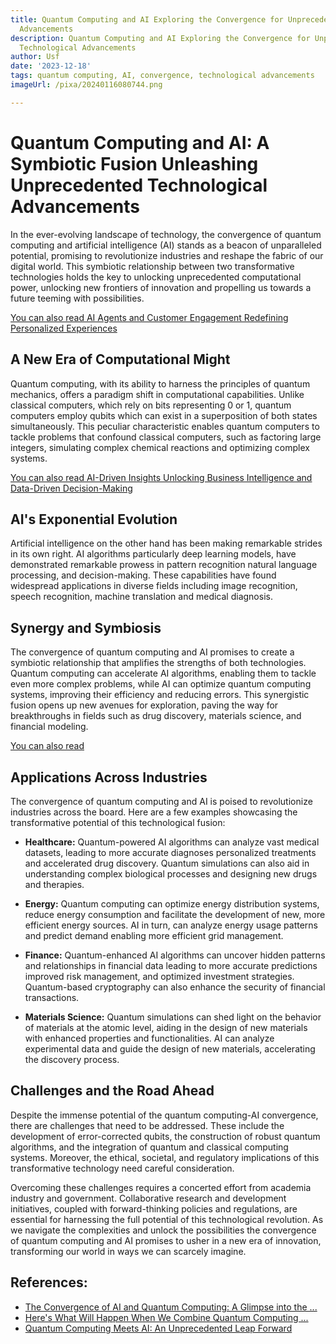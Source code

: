```yaml
---
title: Quantum Computing and AI Exploring the Convergence for Unprecedented Technological
  Advancements
description: Quantum Computing and AI Exploring the Convergence for Unprecedented
  Technological Advancements
author: Usf
date: '2023-12-18'
tags: quantum computing, AI, convergence, technological advancements
imageUrl: /pixa/20240116080744.png

---
```

# Quantum Computing  and AI: A Symbiotic Fusion Unleashing Unprecedented Technological Advancements

In the ever-evolving landscape of technology, the convergence of quantum computing and artificial intelligence (AI) stands as a beacon of unparalleled potential,  promising to  revolutionize industries and reshape  the fabric of our digital world.  This symbiotic relationship between two transformative technologies holds the key to unlocking unprecedented computational power, unlocking new frontiers of innovation and  propelling us towards a  future teeming with possibilities.

[You can also read AI Agents and Customer Engagement Redefining Personalized Experiences](AI%20Agents%20and%20Customer%20Engagement%20Redefining%20Personalized%20Experiences)


## A  New Era of Computational Might

Quantum computing, with its ability to harness the principles  of quantum mechanics, offers a paradigm shift in computational capabilities. Unlike classical computers, which rely on bits representing  0 or 1, quantum computers employ  qubits which  can exist in a superposition of both states simultaneously. This peculiar characteristic enables  quantum computers to tackle problems  that confound classical computers, such as factoring large integers, simulating complex chemical reactions and  optimizing  complex systems.

[You can also read AI-Driven Insights  Unlocking Business Intelligence and Data-Driven Decision-Making](AI-Driven%20Insights%20Unlocking%20Business%20Intelligence%20and%20Data-Driven%20Decision-Making)


##  AI's Exponential Evolution

Artificial intelligence on the  other hand has been  making remarkable strides in its own right. AI algorithms particularly deep learning models, have demonstrated remarkable prowess in pattern recognition natural language processing, and decision-making. These capabilities have found widespread  applications in diverse fields including  image recognition, speech recognition, machine translation and medical diagnosis.

## Synergy and Symbiosis

The  convergence of quantum  computing and AI promises to create a symbiotic relationship that amplifies the strengths of both technologies. Quantum  computing can accelerate AI algorithms,  enabling them to tackle even more  complex problems, while AI can optimize quantum computing systems, improving  their efficiency and reducing errors.  This synergistic fusion opens up new avenues for exploration, paving the way for breakthroughs in fields such as drug discovery, materials science, and  financial  modeling.

[You can also  read ]()


## Applications Across Industries

The convergence of  quantum computing and AI is poised  to  revolutionize industries across the  board.  Here are a few examples showcasing the transformative potential of  this technological fusion:

- **Healthcare:** Quantum-powered AI algorithms can analyze  vast medical datasets, leading to  more accurate diagnoses personalized treatments and accelerated drug discovery. Quantum simulations can also aid in understanding complex biological processes and  designing new drugs and therapies.


- **Energy:** Quantum computing can optimize energy distribution systems, reduce energy consumption and facilitate the development of new, more efficient energy sources. AI in turn, can analyze energy usage patterns and predict demand enabling  more  efficient grid management.


-  **Finance:** Quantum-enhanced AI algorithms can uncover hidden patterns and relationships in financial data leading to  more accurate predictions improved risk  management, and optimized investment strategies. Quantum-based cryptography can also enhance the security of financial transactions.


- **Materials Science:**  Quantum simulations can shed light on the behavior of materials  at the atomic level, aiding in the design of new materials with enhanced properties and functionalities. AI can analyze experimental data  and guide the design of new materials, accelerating the discovery process.


## Challenges and the Road Ahead

Despite the immense  potential of the quantum computing-AI convergence, there are challenges that need to be addressed. These include the development of error-corrected qubits, the construction of robust quantum algorithms,  and the integration of quantum and classical computing systems. Moreover, the ethical, societal, and regulatory implications of this transformative technology need careful consideration.

Overcoming these challenges requires a concerted effort from academia industry and government.  Collaborative research and development  initiatives, coupled with forward-thinking policies  and regulations, are essential for harnessing the full potential of this technological revolution. As we navigate the complexities and unlock the  possibilities the convergence  of quantum computing and AI promises to usher in a  new era of  innovation, transforming  our world in ways we can  scarcely imagine.

## References:
- [The Convergence of AI and Quantum Computing: A Glimpse into the ...](https://www.linkedin.com/pulse/convergence-ai-quantum-computing-glimpse-future-maurice-bretzfield-lfp1c)
- [Here's What Will Happen When We Combine Quantum Computing ...](https://www.youtube.com/watch?v=P7_SfxRrXTE)
- [Quantum Computing Meets AI: An Unprecedented Leap Forward](https://jimmysays.medium.com/quantum-computing-meets-ai-an-unprecedented-leap-forward-740fae7e7203)
